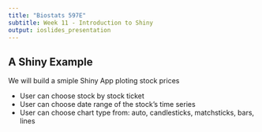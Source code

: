 ```yaml
---
title: "Biostats 597E"
subtitle: Week 11 - Introduction to Shiny
output: ioslides_presentation
---
```


## A Shiny Example

We will build a smiple Shiny App ploting stock prices

- User can choose stock by stock ticket
- User can choose date range of the stock's time series
- User can choose chart type from: auto, candlesticks, matchsticks, bars, lines